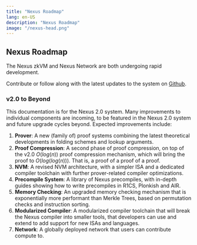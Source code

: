 ```yaml
---
title: "Nexus Roadmap"
lang: en-US
description: "Nexus Roadmap"
image: "/nexus-head.png"
---
```




## Nexus Roadmap

The Nexus zkVM and Nexus Network are both undergoing rapid development.

Contribute or follow along with the latest updates to the system on [Github](https://github.com/nexus-xyz/nexus-zkvm).

### v2.0 to Beyond
This documentation is for the Nexus 2.0 system. Many improvements to individual components are incoming, to be featured in the Nexus 2.0 system and future upgrade cycles beyond. Expected improvements include:
1. **Prover**: A new (family of) proof systems combining the latest theoretical developments in folding schemes and lookup arguments.
2. **Proof Compression**: A second phase of proof compression, on top of the v2.0 $O(log(n))$ proof compression mechanism, which will bring the proof to $O(log(log(n)))$. That is, a proof of a proof of a proof.
3. **NVM**: A revised NVM architecture, with a simpler ISA and a dedicated compiler toolchain with further prover-related compiler optimizations.
4. **Precompile System**: A library of Nexus precompiles, with in-depth guides showing how to write precompiles in R1CS, Plonkish and AIR.
5. **Memory Checking**: An upgraded memory checking mechanism that is exponentially more performant than Merkle Trees, based on permutation checks and instruction sorting.
6. **Modularized Compiler**: A modularized compiler toolchain that will break the Nexus compiler into smaller tools, that developers can use and extend to add support for new ISAs and languages.
7. **Network**: A globally deployed network that users can contribute compute to.